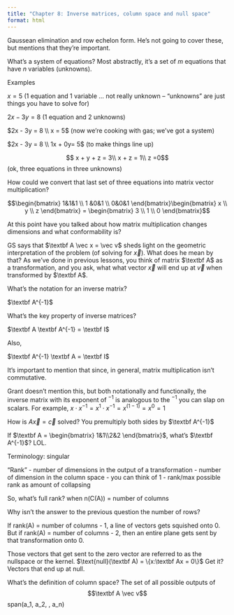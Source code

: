 ```yaml
---
title: "Chapter 8: Inverse matrices, column space and null space"
format: html
---
```


Gaussean elimination and row echelon form. He's not going to cover these, but mentions that they're important.

What's a system of equations?
Most abstractly, it's a set of $m$ equations that have $n$ variables (unknowns).

Examples

$x = 5$ (1 equation and 1 variable ... not really unknown -- "unknowns" are just things you have to solve for)

$2x - 3y = 8$ (1 equation and 2 unknowns)

$2x - 3y = 8 \\ x = 5$ (now we're cooking with gas; we've got a system)

$2x - 3y = 8 \\ 1x + 0y= 5$ (to make things line up)

$$ x + y + z = 3\\ x + z = 1\\  z =0$$ (ok, three equations in three unknowns)

How could we convert that last set of three equations into matrix vector multiplication?

$$\begin{bmatrix} 1&1&1 \\ 1 &0&1 \\ 0&0&1 \end{bmatrix}\begin{bmatrix} x \\ y \\ z \end{bmatrix} = \begin{bmatrix} 3 \\ 1 \\ 0 \end{bmatrix}$$

At this point have you talked about how matrix multiplication changes dimensions and what conformability is?

GS says that $\textbf A \vec x = \vec v$ sheds light on the geometric interpretation of the problem (of solving for $\vec x$). What does he mean by that?
As we've done in previous lessons, you think of matrix $\textbf A$ as a transformation, and you ask, what what vector $\vec x$ will end up at $\vec v$ when transformed by $\textbf A$.

What's the notation for an inverse matrix?

$\textbf A^{-1}$

What's the key property of inverse matrices?

$\textbf A \textbf A^{-1} = \textbf I$

Also,

$\textbf A^{-1} \textbf A = \textbf I$

It's important to mention that since, in general, matrix multiplication isn't commutative.

Grant doesn't mention this, but both notationally and functionally, the inverse matrix with its exponent of $^{-1}$ is analogous to the $^{-1}$ you can slap on scalars. For example, $x \cdot x^{-1} = x^1 \cdot x^{-1} = x^{(1 - 1)} = x^0 = 1$

How is $A\vec x = \vec c$ solved?
You premultiply both sides by $\textbf A^{-1}$

If $\textbf A = \begin{bmatrix} 1&1\\2&2 \end{bmatrix}$, what's $\textbf A^{-1}$?
LOL.

Terminology: singular

"Rank"
- number of dimensions in the output of a transformation
- number of dimension in the column space
- you can think of 1 - rank/max possible rank as amount of collapsing

So, what's full rank?
when n(C(A)) = number of columns

Why isn't the answer to the previous question the number of rows?

If rank(A) = number of columns - 1, a line of vectors gets squished onto 0. But if rank(A) = number of columns - 2, then an entire plane gets sent by that transformation onto 0.

Those vectors that get sent to the zero vector are referred to as the nullspace or the kernel. $\text{null}(\textbf A) = \{x:\textbf Ax = 0\}$
Get it? Vectors that end up at null.

What's the definition of column space?
The set of all possible outputs of $$\textbf A \vec v$$
span(a_1, a_2, \ldots, a_n)

